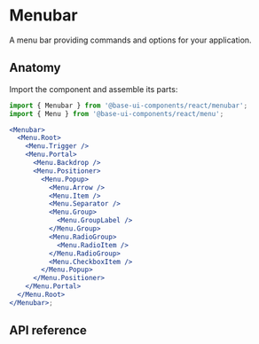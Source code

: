# Menubar

<Subtitle>A menu bar providing commands and options for your application.</Subtitle>
<Meta
  name="description"
  content="A menu bar providing commands and options for your application."
/>

<Demo path="./demos/hero" />

## Anatomy

Import the component and assemble its parts:

```jsx title="Anatomy"
import { Menubar } from '@base-ui-components/react/menubar';
import { Menu } from '@base-ui-components/react/menu';

<Menubar>
  <Menu.Root>
    <Menu.Trigger />
    <Menu.Portal>
      <Menu.Backdrop />
      <Menu.Positioner>
        <Menu.Popup>
          <Menu.Arrow />
          <Menu.Item />
          <Menu.Separator />
          <Menu.Group>
            <Menu.GroupLabel />
          </Menu.Group>
          <Menu.RadioGroup>
            <Menu.RadioItem />
          </Menu.RadioGroup>
          <Menu.CheckboxItem />
        </Menu.Popup>
      </Menu.Positioner>
    </Menu.Portal>
  </Menu.Root>
</Menubar>;
```

## API reference


<TypesMenubar />
